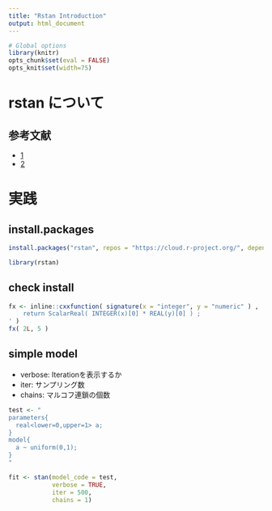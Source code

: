 ```yaml
---
title: "Rstan Introduction"
output: html_document
---
```


```r
# Global options
library(knitr)
opts_chunk$set(eval = FALSE)
opts_knit$set(width=75)
```

# rstan について

## 参考文献

- [1](https://rpubs.com/piroyoung/stan01)
- [2](https://logics-of-blue.com/stanによるベイズ推定の基礎/)

# 実践

## install.packages

```r
install.packages("rstan", repos = "https://cloud.r-project.org/", dependencies=TRUE)
```

```r
library(rstan)
```

## check install

```r
fx <- inline::cxxfunction( signature(x = "integer", y = "numeric" ) , '
    return ScalarReal( INTEGER(x)[0] * REAL(y)[0] ) ;
' )
fx( 2L, 5 ) 
```

## simple model

- verbose: Iterationを表示するか
- iter: サンプリング数
- chains: マルコフ連鎖の個数

```r
test <- " 
parameters{
  real<lower=0,upper=1> a;
}
model{
  a ~ uniform(0,1);
}
"

fit <- stan(model_code = test, 
            verbose = TRUE, 
            iter = 500, 
            chains = 1)
```

```r

```


